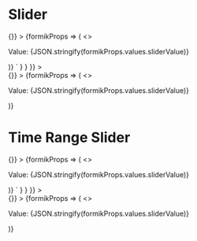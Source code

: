 
<Meta title="Slider" component={Slider} />

# Slider

<Canvas>
  <Story
    name="Slider"
    parameters={{
      docs: {
        source: {
          code: dedent`
            <Form
              initialValues={{
                sliderValue: [20, 27]
              }}
              onSubmit={() => {}}
            >
              {formikProps => (
                <>
                  <p>Value: {JSON.stringify(formikProps.values.sliderValue)}</p>
                  <Slider name="sliderValue" min={0} max={100} label="Slider" formikProps={formikProps} />
                </>
              )}
            </Form>`
        }
      }
    }}
  >
    <div className="slider-story">
      <Form
        initialValues={{
          sliderValue: [20, 27]
        }}
        onSubmit={() => {}}
      >
        {formikProps => (
          <>
            <p>Value: {JSON.stringify(formikProps.values.sliderValue)}</p>
            <Slider name="sliderValue" min={0} max={100} label="Example Slider" formikProps={formikProps} />
          </>
        )}
      </Form>
    </div>
  </Story>
  <ArgsTable of={Slider} />
</Canvas>

# Time Range Slider

<Canvas>
  <Story
    name="Time Range Slider"
    parameters={{
      docs: {
        source: {
          code: dedent`
            <Form
              initialValues={{
                sliderValue: { startTime: '09:00', endTime: '17:00' }
              }}
              onSubmit={() => {}}
            >
              {formikProps => (
                <>
                  <p>Value: {JSON.stringify(formikProps.values.sliderValue)}</p>
                  <TimeRangeSlider name="sliderValue" label="Time Range Slider" formikProps={formikProps} />
                </>
              )}
            </Form>`
        }
      }
    }}
  >
    <div className="slider-story">
      <Form
        initialValues={{
          sliderValue: { startTime: '09:00', endTime: '17:00' }
        }}
        onSubmit={() => {}}
      >
        {formikProps => (
          <>
            <p>Value: {JSON.stringify(formikProps.values.sliderValue)}</p>
            <TimeRangeSlider name="sliderValue" label="Time Range Slider" formikProps={formikProps} />
          </>
        )}
      </Form>
    </div>
  </Story>
  <ArgsTable of={Slider} />
</Canvas>

